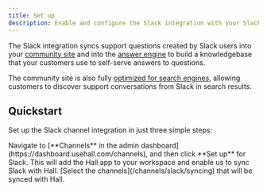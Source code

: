 ```yaml
---
title: Set up
description: Enable and configure the Slack integration with your Slack workspace
---
```


The Slack integration syncs support questions created by Slack users into your [community site](/community-site) and into the [answer engine](/answer-engine) to build a knowledgebase that your customers use to self-serve answers to questions.

The community site is also fully [optimized for search engines](/search-engine-optimization), allowing customers to discover support conversations from Slack in search results.

## Quickstart

Set up the Slack channel integration in just three simple steps:

<Steps>
  <Step title="Enable the Slack channel in Hall">
    Navigate to [**Channels** in the admin dashboard](https://dashboard.usehall.com/channels), and then click **Set up** for Slack.
  </Step>
  <Step title="Install the Hall Slack app in your workspace">
   This will add the Hall app to your workspace and enable us to sync Slack with Hall.
  </Step>
  <Step title="Select the Slack channels to sync with Hall">
    [Select the channels](/channels/slack/syncing) that will be synced with Hall.
  </Step>
</Steps>
